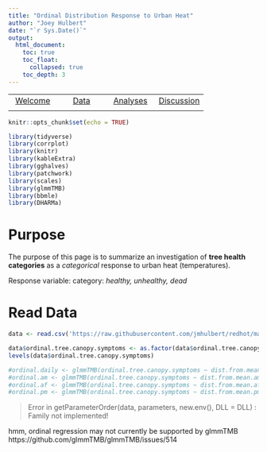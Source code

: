 ```yaml
---
title: "Ordinal Distribution Response to Urban Heat"
author: "Joey Hulbert"
date: "`r Sys.Date()`"
output: 
  html_document:
    toc: true
    toc_float:
      collapsed: true
    toc_depth: 3
---
```


|            |            |            |            |
|:----------:|:----------:|:----------:|:----------:|
|[Welcome](https://jmhulbert.github.io/redhot)|[Data](https://jmhulbert.github.io/redhot/data)|[Analyses](https://jmhulbert.github.io/redhot/analyses)|[Discussion](https://jmhulbert.github.io/redcedar/discussion)|
|             |           |            |            |


```r
knitr::opts_chunk$set(echo = TRUE)
```

```r
library(tidyverse)
library(corrplot)
library(knitr)
library(kableExtra)
library(gghalves)
library(patchwork)
library(scales)
library(glmmTMB)
library(bbmle)
library(DHARMa)
```


# Purpose

The purpose of this page is to summarize an investigation of **tree health categories** as a *categorical* response to urban heat (temperatures).

Response variable: category: *healthy, unhealthy, dead*


# Read Data

```r
data <- read.csv('https://raw.githubusercontent.com/jmhulbert/redhot/main/data/urban-data-modified.csv')
```


```r
data$ordinal.tree.canopy.symptoms <- as.factor(data$ordinal.tree.canopy.symptoms)
levels(data$ordinal.tree.canopy.symptoms)
```


```r
#ordinal.daily <- glmmTMB(ordinal.tree.canopy.symptoms ~ dist.from.mean.daily + (1|Area),family=list(family="cumulative", link="logit"),data=data)
#ordinal.am <- glmmTMB(ordinal.tree.canopy.symptoms ~ dist.from.mean.am + (1|Area),data=data,family=list(family="cumulative", link="logit"))
#ordinal.af <- glmmTMB(ordinal.tree.canopy.symptoms ~ dist.from.mean.af + (1|Area),data=data,family=list(family="cumulative", link="logit"))
#ordinal.pm <- glmmTMB(ordinal.tree.canopy.symptoms ~ dist.from.mean.pm + (1|Area),data=data,family=list(family="cumulative", link="logit"))
```

> Error in getParameterOrder(data, parameters, new.env(), DLL = DLL) :
Family not implemented!

hmm, ordinal regression may not currently be supported by glmmTMB
https://github.com/glmmTMB/glmmTMB/issues/514

